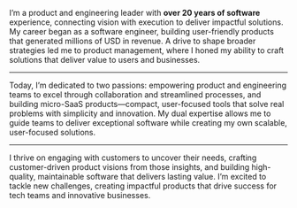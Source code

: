 I’m a product and engineering leader with **over 20 years of software** experience, connecting vision with execution to deliver impactful solutions. My career began as a software engineer, building user-friendly products that generated millions of USD in revenue. A drive to shape broader strategies led me to product management, where I honed my ability to craft solutions that deliver value to users and businesses.

---

Today, I’m dedicated to two passions: empowering product and engineering teams to excel through collaboration and streamlined processes, and building micro-SaaS products—compact, user-focused tools that solve real problems with simplicity and innovation. My dual expertise allows me to guide teams to deliver exceptional software while creating my own scalable, user-focused solutions.

---

I thrive on engaging with customers to uncover their needs, crafting customer-driven product visions from those insights, and building high-quality, maintainable software that delivers lasting value. I’m excited to tackle new challenges, creating impactful products that drive success for tech teams and innovative businesses.
